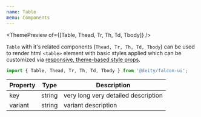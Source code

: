```yaml
---
name: Table
menu: Components
---
```



<ThemePreview of={[Table, Thead, Tr, Th, Td, Tbody]} />


`Table` with it's related components (`Thead, Tr, Th, Td, Tbody`) can be used to render html `<table>` element with basic styles applied
which can be customized via [responsive, theme-based style props](/responsive-props).

```javascript
import { Table, Thead, Tr, Th, Td, Tbody } from '@deity/falcon-ui';
```


<Playground>
  <Table>
    <Thead>
      <Tr>
        <Th>Property</Th>
        <Th>Type</Th>
        <Th>Description</Th>
      </Tr>
    </Thead>
    <Tbody>
      <Tr key="0">
        <Td>key</Td>
        <Td>string</Td>
        <Td>very long very detailed description</Td>
      </Tr>
      <Tr key="1">
        <Td>variant</Td>
        <Td>string</Td>
        <Td>variant description</Td>
      </Tr>
    </Tbody>
  </Table>
</Playground>
